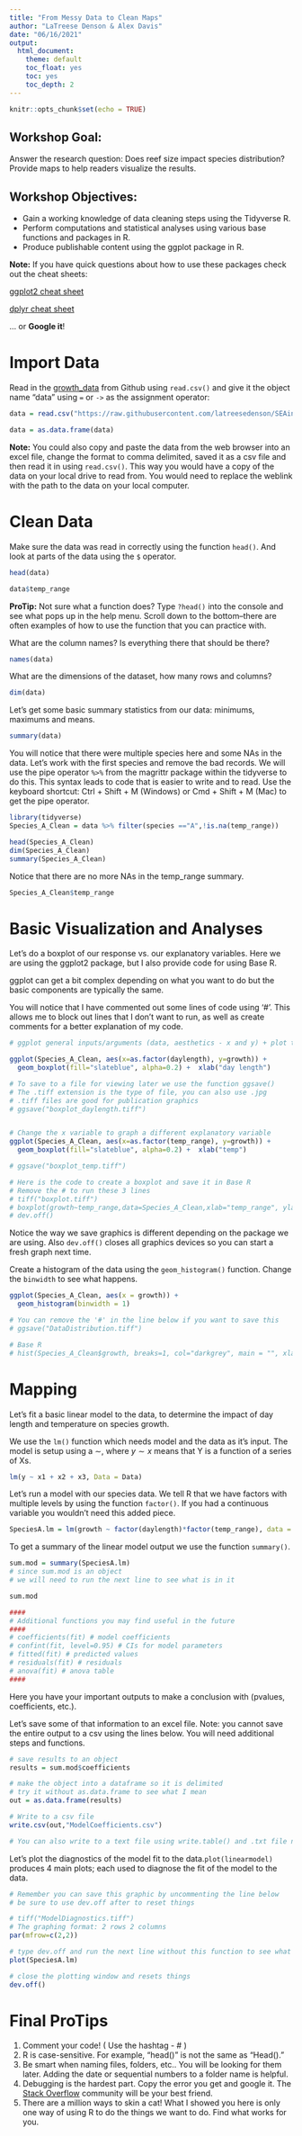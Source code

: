 ---
title: "From Messy Data to Clean Maps"
author: "LaTreese Denson & Alex Davis"
date: "06/16/2021"
output:
  html_document:
    theme: default 
    toc_float: yes
    toc: yes
    toc_depth: 2
---

```{r setup, include=FALSE}
knitr::opts_chunk$set(echo = TRUE)
```
## Workshop Goal:
Answer the research question: Does reef size impact species distribution? Provide maps to help readers visualize the results.

## Workshop Objectives:
- Gain a working knowledge of data cleaning steps using the Tidyverse R.
- Perform computations and statistical analyses using various base functions and packages in R.
- Produce publishable content using the ggplot package in R.

**Note:** If you have quick questions about how to use these packages check out the cheat sheets:

[ggplot2 cheat sheet](https://www.rstudio.com/wp-content/uploads/2015/03/ggplot2-cheatsheet.pdf)

[dplyr cheat sheet](https://www.google.com/url?sa=t&rct=j&q=&esrc=s&source=web&cd=&ved=2ahUKEwjp7svH3pntAhVt0FkKHfR0DxYQFjAAegQIBBAC&url=http%3A%2F%2Fwww.rstudio.com%2Fwp-content%2Fuploads%2F2015%2F02%2Fdata-wrangling-cheatsheet.pdf&usg=AOvVaw2dHobUyR72zhFqfVO45D5A)

... or **Google it**!

# Import Data
Read in the [growth_data](https://raw.githubusercontent.com/latreesedenson/SEAinCode/main/growth_data.csv) from Github using `read.csv()` and give it the object name "data" using `=` or `->` as the assignment operator:

```{r}
data = read.csv("https://raw.githubusercontent.com/latreesedenson/SEAinCode/main/growth_data.csv")

data = as.data.frame(data)
```
**Note:** You could also copy and paste the data from the web browser into an excel file, change the format to comma delimited, saved it as a csv file and then read it in using `read.csv()`. This way you would have a copy of the data on your local drive to read from. You would need to replace the weblink with the path to the data on your local computer.

# Clean Data
Make sure the data was read in correctly using the function `head()`. And look at parts of the data using the `$` operator. 
```{r}
head(data)

data$temp_range
```
**ProTip:** Not sure what a function does? Type `?head()` into the console and see what pops up in the help menu. Scroll down to the bottom--there are often examples of how to use the function that you can practice with.

What are the column names? Is everything there that should be there?
```{r}
names(data)
```

What are the dimensions of the dataset, how many rows and columns?
```{r}
dim(data)
```


Let's get some basic summary statistics from our data: minimums, maximums and means.
```{r}
summary(data)
```


You will notice that there were multiple species here and some NAs in the data. Let's work with the first species and remove the bad records.
We will use the pipe operator `%>%` from the magrittr package within the tidyverse to do this. This syntax leads to code that is easier to write and to read. Use the keyboard shortcut: Ctrl + Shift + M (Windows) or Cmd + Shift + M (Mac) to get the pipe operator.

```{r}
library(tidyverse)
Species_A_Clean = data %>% filter(species =="A",!is.na(temp_range))

head(Species_A_Clean)
dim(Species_A_Clean)
summary(Species_A_Clean)
```

Notice that there are no more NAs in the temp_range summary.
```{r}
Species_A_Clean$temp_range
```

# Basic Visualization and Analyses
Let's do a boxplot of our response vs. our explanatory variables. Here we are using the ggplot2 package, but I also provide code for using Base R.

ggplot can get a bit complex depending on what you want to do but the basic components are typically the same. 

You will notice that I have commented out some lines of code using '#'. This allows me to block out lines that I don't want to run, as well as create comments for a better explanation of my code. 

```{r, echo=TRUE}
# ggplot general inputs/arguments (data, aesthetics - x and y) + plot type + etc.

ggplot(Species_A_Clean, aes(x=as.factor(daylength), y=growth)) + 
  geom_boxplot(fill="slateblue", alpha=0.2) +  xlab("day length")

# To save to a file for viewing later we use the function ggsave()
# The .tiff extension is the type of file, you can also use .jpg
# .tiff files are good for publication graphics
# ggsave("boxplot_daylength.tiff")


# Change the x variable to graph a different explanatory variable
ggplot(Species_A_Clean, aes(x=as.factor(temp_range), y=growth)) + 
  geom_boxplot(fill="slateblue", alpha=0.2) +  xlab("temp")

# ggsave("boxplot_temp.tiff")

# Here is the code to create a boxplot and save it in Base R
# Remove the # to run these 3 lines
# tiff("boxplot.tiff")
# boxplot(growth~temp_range,data=Species_A_Clean,xlab="temp_range", ylab="growth(wt")
# dev.off() 
```
Notice the way we save graphics is different depending on the package we are using. Also `dev.off()` closes all graphics devices so you can start a fresh graph next time.

Create a histogram of the data using the `geom_histogram()` function. Change the `binwidth` to see what happens.
```{r}
ggplot(Species_A_Clean, aes(x = growth)) +
  geom_histogram(binwidth = 1)

# You can remove the '#' in the line below if you want to save this
# ggsave("DataDistribution.tiff") 

# Base R
# hist(Species_A_Clean$growth, breaks=1, col="darkgrey", main = "", xlab="growth") 
```


# Mapping
Let's fit a basic linear model to the data, to determine the impact of day length and temperature  on species growth.

We use the `lm()` function which needs model and the data as it's input. The model is setup using a $\sim$, where $y\sim x$ means that Y is a function of a series of Xs.

```r
lm(y ~ x1 + x2 + x3, Data = Data)

```
Let's run a model with our species data. We tell R that we have factors with multiple levels by using the function `factor()`. If you had a continuous variable you wouldn't need this added piece.
```{r}
SpeciesA.lm = lm(growth ~ factor(daylength)*factor(temp_range), data = Species_A_Clean)
```

To get a summary of the linear model output we use the function `summary()`.
```{r}

sum.mod = summary(SpeciesA.lm) 
# since sum.mod is an object 
# we will need to run the next line to see what is in it

sum.mod

####
# Additional functions you may find useful in the future
####
# coefficients(fit) # model coefficients
# confint(fit, level=0.95) # CIs for model parameters
# fitted(fit) # predicted values
# residuals(fit) # residuals
# anova(fit) # anova table 
####
```
Here you have your important outputs to make a conclusion with (pvalues, coefficients, etc.).

Let's save some of that information to an excel file. Note: you cannot save the entire output to a csv using the lines below. You will need additional steps and functions.
```{r}
# save results to an object
results = sum.mod$coefficients

# make the object into a dataframe so it is delimited
# try it without as.data.frame to see what I mean
out = as.data.frame(results)

# Write to a csv file 
write.csv(out,"ModelCoefficients.csv")  

# You can also write to a text file using write.table() and .txt file name instead of csv

```

Let's plot the diagnostics of the model fit to the data.`plot(linearmodel)` produces 4 main plots; each used to diagnose the fit of the model to the data.
```{r}
# Remember you can save this graphic by uncommenting the line below
# be sure to use dev.off after to reset things

# tiff("ModelDiagnostics.tiff")
# The graphing format: 2 rows 2 columns
par(mfrow=c(2,2)) 

# type dev.off and run the next line without this function to see what happens
plot(SpeciesA.lm)

# close the plotting window and resets things
dev.off()  
```

# Final ProTips
1. Comment your code! ( Use the hashtag - # )
2. R is case-sensitive. For example, "head()" is not the same as "Head()." 
3. Be smart when naming files, folders, etc.. You will be looking for them later. Adding the date or sequential numbers to a folder name is helpful.
4. Debugging is the hardest part. Copy the error you get and google it. The [Stack Overflow](https://stackoverflow.com) community will be your best friend.
5. There are a million ways to skin a cat! What I showed you here is only one way of using R to do the things we want to do. Find what works for you.
